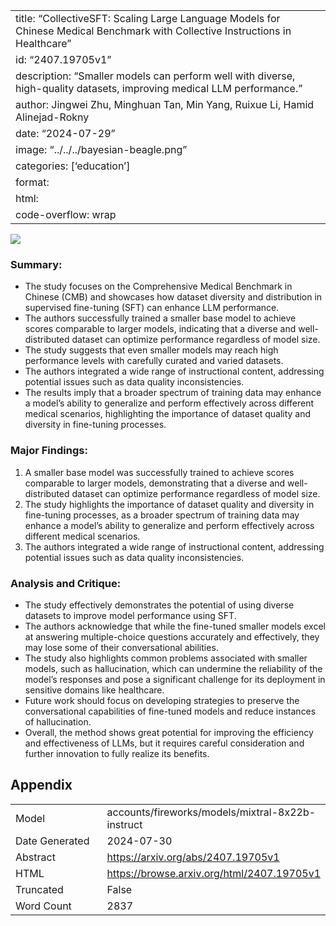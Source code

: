 
---
title: "CollectiveSFT: Scaling Large Language Models for Chinese Medical Benchmark with Collective Instructions in Healthcare"
id: "2407.19705v1"
description: "Smaller models can perform well with diverse, high-quality datasets, improving medical LLM performance."
author: Jingwei Zhu, Minghuan Tan, Min Yang, Ruixue Li, Hamid Alinejad-Rokny
date: "2024-07-29"
image: "../../../bayesian-beagle.png"
categories: ['education']
format:
  html:
    code-overflow: wrap
---

![](../../../bayesian-beagle.png)

### Summary:
- The study focuses on the Comprehensive Medical Benchmark in Chinese (CMB) and showcases how dataset diversity and distribution in supervised fine-tuning (SFT) can enhance LLM performance.
- The authors successfully trained a smaller base model to achieve scores comparable to larger models, indicating that a diverse and well-distributed dataset can optimize performance regardless of model size.
- The study suggests that even smaller models may reach high performance levels with carefully curated and varied datasets.
- The authors integrated a wide range of instructional content, addressing potential issues such as data quality inconsistencies.
- The results imply that a broader spectrum of training data may enhance a model’s ability to generalize and perform effectively across different medical scenarios, highlighting the importance of dataset quality and diversity in fine-tuning processes.

### Major Findings:
1. A smaller base model was successfully trained to achieve scores comparable to larger models, demonstrating that a diverse and well-distributed dataset can optimize performance regardless of model size.
2. The study highlights the importance of dataset quality and diversity in fine-tuning processes, as a broader spectrum of training data may enhance a model’s ability to generalize and perform effectively across different medical scenarios.
3. The authors integrated a wide range of instructional content, addressing potential issues such as data quality inconsistencies.

### Analysis and Critique:
- The study effectively demonstrates the potential of using diverse datasets to improve model performance using SFT.
- The authors acknowledge that while the fine-tuned smaller models excel at answering multiple-choice questions accurately and effectively, they may lose some of their conversational abilities.
- The study also highlights common problems associated with smaller models, such as hallucination, which can undermine the reliability of the model’s responses and pose a significant challenge for its deployment in sensitive domains like healthcare.
- Future work should focus on developing strategies to preserve the conversational capabilities of fine-tuned models and reduce instances of hallucination.
- Overall, the method shows great potential for improving the efficiency and effectiveness of LLMs, but it requires careful consideration and further innovation to fully realize its benefits.

## Appendix

|          |          |
|----------|----------|
| Model     | accounts/fireworks/models/mixtral-8x22b-instruct       |
| Date Generated     | 2024-07-30       |
| Abstract | [https://arxiv.org/abs/2407.19705v1](https://arxiv.org/abs/2407.19705v1)        |
| HTML     | [https://browse.arxiv.org/html/2407.19705v1](https://browse.arxiv.org/html/2407.19705v1)       |
| Truncated       | False       |
| Word Count       | 2837       |